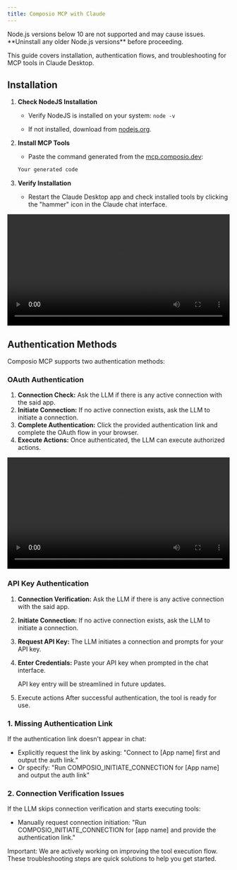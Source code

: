 ```yaml
---
title: Composio MCP with Claude
---
```


<Warning>
Node.js versions below 10 are not supported and may cause issues. **Uninstall any older Node.js versions** before proceeding.
</Warning>

This guide covers installation, authentication flows, and troubleshooting for MCP tools in Claude Desktop.

## Installation

1. **Check NodeJS Installation**
    - Verify NodeJS is installed on your system: `node -v`
    
    - If not installed, download from [nodejs.org](https://nodejs.org/).
    
2. **Install MCP Tools**
    - Paste the command generated from the [mcp.composio.dev](http://mcp.composio.dev):

    ```bash
    Your generated code
    ```

3. **Verify Installation**
    - Restart the Claude Desktop app and check installed tools by clicking the "hammer" icon in the Claude chat interface.

<Frame caption="Claude MCP Installation">
  <video src="../assets/videos/mcp-claude.mp4" controls width="100%"></video>
</Frame>

## Authentication Methods

Composio MCP supports two authentication methods:

### OAuth Authentication

1. **Connection Check:**
Ask the LLM if there is any active connection with the said app.
2. **Initiate Connection:**
If no active connection exists, ask the LLM to initiate a connection.
3. **Complete Authentication:**
Click the provided authentication link and complete the OAuth flow in your browser.
4. **Execute Actions:**
Once authenticated, the LLM can execute authorized actions.

<Frame caption="OAuth Authentication in Claude">
  <video src="../assets/videos/mcp-claude-oauth.mp4" controls width="100%"></video>
</Frame>

### API Key Authentication

1. **Connection Verification:**
Ask the LLM if there is any active connection with the said app.
2. **Initiate Connection:**
If no active connection exists, ask the LLM to initiate a connection.
3. **Request API Key:**
The LLM initiates a connection and prompts for your API key.
4. **Enter Credentials:**
Paste your API key when prompted in the chat interface.
    
    <Note>
    API key entry will be streamlined in future updates.
    </Note>
    
5. Execute actions
After successful authentication, the tool is ready for use.

<Accordion title="Troubleshooting">

### 1. Missing Authentication Link

If the authentication link doesn't appear in chat:

- Explicitly request the link by asking: "Connect to [App name] first and output the auth link."
- Or specify: "Run COMPOSIO_INITIATE_CONNECTION for [App name] and output the auth link"

### 2. Connection Verification Issues

If the LLM skips connection verification and starts executing tools:

- Manually request connection initiation: "Run COMPOSIO_INITIATE_CONNECTION for [app name] and provide the authentication link."

<Info>
Important: We are actively working on improving the tool execution flow. These troubleshooting steps are quick solutions to help you get started.
</Info>
</Accordion>